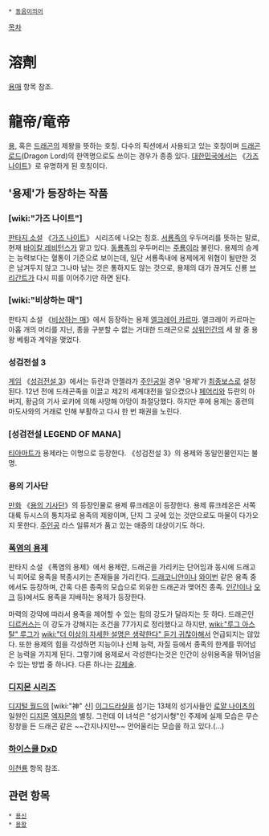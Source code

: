  * [[동음이의어]]

[[목차]]
= 溶劑 =
[[용매]] 항목 참조.

= 龍帝/竜帝 =
[[용]], 혹은 [[드래곤]]의 제왕을 뜻하는 호칭. 다수의 픽션에서 사용되고 있는 호칭이며 [[드래곤 로드]](Dragon Lord)의 한역명으로도 쓰이는 경우가 종종 있다. [[대한민국]]에서는 《[[가즈 나이트]]》로 유명하게 된 호칭이다.

== '용제'가 등장하는 작품 ==
=== [wiki:"가즈 나이트"] ===
[[판타지 소설]] 《[[가즈 나이트]]》 시리즈에 나오는 칭호.
[[서룡족]]의 우두머리를 뜻하는 말로, 현재 [[바이칼 레비턴스]]가 맡고 있다. [[동룡족]]의 우두머리는 [[주룡]]이라 불린다. 용제의 승계는 능력보다는 혈통이 기준으로 보이는데, 일단 서룡족내에 용제에게 위협이 될만한 것은 남겨두지 않고 그나마 남는 것은 통하지도 않는 것으로, 용제의 대가 끊겨도 신룡 [[브리간트]]가 다시 피를 이어주기만 하면 된다.
=== [wiki:"비상하는 매"] ===
판타지 소설 《[[비상하는 매]]》에서 등장하는 용제 [[엘크레이 카르마]]. 엘크레이 카르마는 아홉 개의 머리를 지닌, 종을 구분할 수 없는 거대한 드래곤으로 [[상위인간]]의 세 왕 중 용왕 베륑과 계약을 맺었다.
=== 성검전설 3 ===
[[게임]] 《[[성검전설 3]]》에서는 듀란과 안젤라가 [[주인공]]일 경우 '용제'가 [[최종보스]]로 설정된다. 12년 전에 드래곤족을 이끌고 제2의 세계대전을 일으켰으나 [[페어리]]와 듀란의 아버지, 황금의 기사 로키에 의해 사망해 야망이 좌절당했다. 하지만 후에 용제는 홍련의 마도사와의 거래로 인해 부활하고 다시 한 번 패권을 노린다.

=== [성검전설 LEGEND OF MANA] ===
[[티아마트]]가 용제라는 이명으로 등장한다. 《성검전설 3》의 용제와 동일인물인지는 불명.

=== 용의 기사단 ===
[[만화]] 《[[용의 기사단]]》의 등장인물로 용제 류크레온이 등장한다. 용제 류크레온은 서쪽 대륙 듀시스의 통치자로 용족의 제왕이며, 단지 그 곳에 있는 것만으로도 마물이 다가오지 못한다. [[주인공]] 라스 일류저가 품고 있는 애증의 대상이기도 하다.

=== [[폭염의 용제]] ===
판타지 소설 《폭염의 용제》에서 용제란, 드래곤을 가리키는 단어임과 동시에 드래고닉 피어로 용족을 복종시키는 존재들을 가리킨다. [[드래코니안]]이나 [[와이번]] 같은 용족 중에서도 등장하며, 간혹 다른 종족의 모습으로 외유한 드래곤과 맺어진 종족. [[인간]]이나 [[오크]] 등)에서도 용족을 지배하는 용제가 등장한다.

마력의 강약에 따라서 용족을 제어할 수 있는 힘의 강도가 달라지는 듯 하다. 드래곤인 [[디르커스]]는 이 강도가 강해지는 조건을 77가지로 정리했다고 하지만, [[wiki:"루그 아스탈" 루그]]가 [[wiki:"더 이상의 자세한 설명은 생략한다" 듣기 귀찮아해서]] 언급되지는 않았다. 또한 용제의 힘을 각성하면 지능이나 신체 능력, 자질 등에서 종족의 한계를 뛰어넘은 능력을 가지게 된다. 그렇기에 용제로서 각성한다는것은 인간이 상위용족을 뛰어넘을 수 있는 방법 중 하나다. 다른 하나는 [[강체술]].

=== [[디지몬 시리즈]] ===
[[디지털 월드]]의 [wiki:"神" 신] [[이그드라실]]을 섬기는 13체의 성기사들인 [[로얄 나이츠]]의 일원인 [[디지몬]] [[엑자몬]]의 별칭. 그런데 이 녀석은 "성기사형"인 주제에 실제 모습은 무슨 장창을 든 드래곤 같은 ~~간지나지만~~ 안어울리는 모습을 하고 있다.(...)

=== [[하이스쿨 DxD]] ===
[[이천룡]] 항목 참조.

== 관련 항목 ==
 * [[용신]]
 * [[용왕]]
